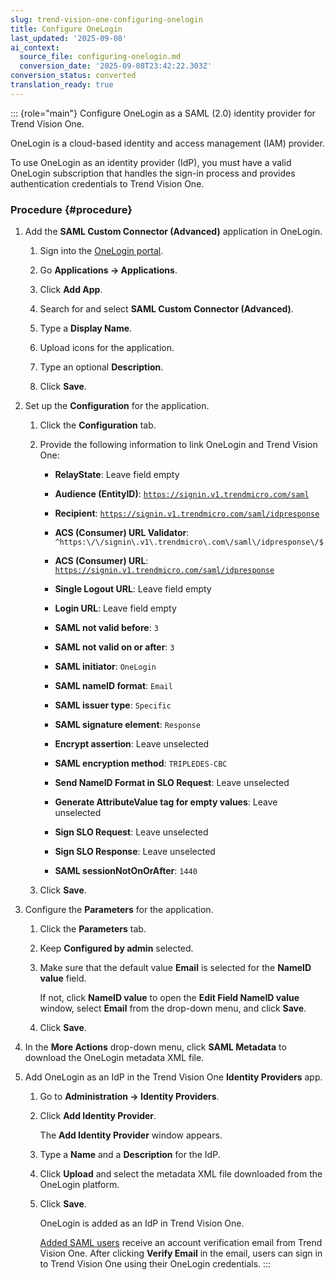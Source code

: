 ```yaml
---
slug: trend-vision-one-configuring-onelogin
title: Configure OneLogin
last_updated: '2025-09-08'
ai_context:
  source_file: configuring-onelogin.md
  conversion_date: '2025-09-08T23:42:22.303Z'
conversion_status: converted
translation_ready: true
---
```


::: {role="main"}
Configure OneLogin as a SAML (2.0) identity provider for Trend Vision One.

OneLogin is a cloud-based identity and access management (IAM) provider.

To use OneLogin as an identity provider (IdP), you must have a valid OneLogin subscription that handles the sign-in process and provides authentication credentials to Trend Vision One.

### Procedure {#procedure}

1.  Add the **SAML Custom Connector (Advanced)** application in OneLogin.

    1.  Sign into the [OneLogin portal](https://tmdl.onelogin.com/portal).

    2.  Go **Applications → Applications**.

    3.  Click **Add App**.

    4.  Search for and select **SAML Custom Connector (Advanced)**.

    5.  Type a **Display Name**.

    6.  Upload icons for the application.

    7.  Type an optional **Description**.

    8.  Click **Save**.

2.  Set up the **Configuration** for the application.

    1.  Click the **Configuration** tab.

    2.  Provide the following information to link OneLogin and Trend Vision One:

        - **RelayState**: Leave field empty

        - **Audience (EntityID)**: [`https://signin.v1.trendmicro.com/saml`](https://signin.v1.trendmicro.com/saml)

        - **Recipient**: [`https://signin.v1.trendmicro.com/saml/idpresponse`](https://signin.v1.trendmicro.com/saml/idpresponse)

        - **ACS (Consumer) URL Validator**: `^https:\/\/signin\.v1\.trendmicro\.com\/saml\/idpresponse\/$`

        - **ACS (Consumer) URL**: [`https://signin.v1.trendmicro.com/saml/idpresponse`](https://signin.v1.trendmicro.com/saml/idpresponse)

        - **Single Logout URL**: Leave field empty

        - **Login URL**: Leave field empty

        - **SAML not valid before**: `3`

        - **SAML not valid on or after**: `3`

        - **SAML initiator**: `OneLogin`

        - **SAML nameID format**: `Email`

        - **SAML issuer type**: `Specific`

        - **SAML signature element**: `Response`

        - **Encrypt assertion**: Leave unselected

        - **SAML encryption method**: `TRIPLEDES-CBC`

        - **Send NameID Format in SLO Request**: Leave unselected

        - **Generate AttributeValue tag for empty values**: Leave unselected

        - **Sign SLO Request**: Leave unselected

        - **Sign SLO Response**: Leave unselected

        - **SAML sessionNotOnOrAfter**: `1440`

    3.  Click **Save**.

3.  Configure the **Parameters** for the application.

    1.  Click the **Parameters** tab.

    2.  Keep **Configured by admin** selected.

    3.  Make sure that the default value **Email** is selected for the **NameID value** field.

        If not, click **NameID value** to open the **Edit Field NameID value** window, select **Email** from the drop-down menu, and click **Save**.

    4.  Click **Save**.

4.  In the **More Actions** drop-down menu, click **SAML Metadata** to download the OneLogin metadata XML file.

5.  Add OneLogin as an IdP in the Trend Vision One **Identity Providers** app.

    1.  Go to **Administration → Identity Providers**.

    2.  Click **Add Identity Provider**.

        The **Add Identity Provider** window appears.

    3.  Type a **Name** and a **Description** for the IdP.

    4.  Click **Upload** and select the metadata XML file downloaded from the OneLogin platform.

    5.  Click **Save**.

        OneLogin is added as an IdP in Trend Vision One.

        [Added SAML users](adding-saml-account.mdx) receive an account verification email from Trend Vision One. After clicking **Verify Email** in the email, users can sign in to Trend Vision One using their OneLogin credentials.
:::
